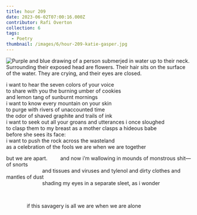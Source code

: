 ```yaml
---
title: hour 209
date: 2023-06-02T07:00:16.000Z
contributor: Rafi Overton
collection: 6
tags:
  - Poetry
thumbnail: /images/6/hour-209-katie-gasper.jpg
---
```


<img src="/images/6/hour-209-katie-gasper.jpg" alt="Purple and blue drawing of a person submerjed in water up to their neck. Surrounding their exposed head are flowers. Their hair sits on the surface of the water. They are crying, and their eyes are closed." class="w450" />

i want to hear the seven colors of your voice<br />
to share with you the burning umber of cookies<br />
and lemon tang of sunburnt mornings<br />
i want to know every mountain on your skin<br />
to purge with rivers of unaccounted time<br />
the odor of shaved graphite and trails of ink<br />
i want to seek out all your groans and utterances i once sloughed<br />
to clasp them to my breast as a mother clasps a hideous babe<br />
before she sees its face:<br />
i want to push the rock across the wasteland<br />
as a celebration of the fools we are when we are together<br />

but we are apart.   and now i’m wallowing in mounds of monstrous shit—of snorts<br />
       and tissues and viruses and tylenol and dirty clothes and mantles of dust<br />
       shading my eyes in a separate sleet, as i wonder

<br />

    if this savagery is all we are when we are alone
